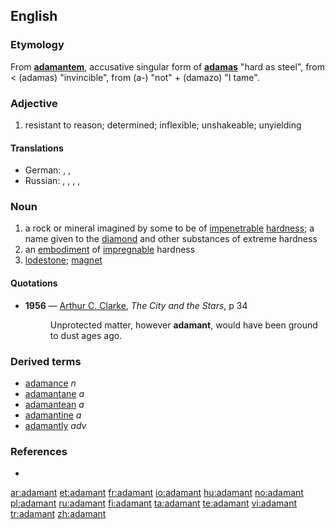 ==English==
{{wikipedia}}

===Etymology===
From {{etyl|la}} '''[[adamantem]]''', accusative singular form of '''[[adamas]]''' "hard as steel", from {{etyl|grc}} < '''{{polytonic|[[ἀδάμας]]}}''' (adamas) "invincible", from '''{{polytonic|[[ἀ-]]}}''' (a-) "not" + '''{{polytonic|[[δαμάζω]]}}''' (damazo) "I tame".

===Adjective===
{{en-adj}}

# resistant to reason; determined; inflexible; unshakeable; unyielding

====Translations====
{{trans-top|resistant to reason; determined; inflexible; unshakeable; unyielding}}
* German: {{t|de|unnachgiebig}}, {{t|de|unerbittlich}}, {{t+|de|felsenfest}}
* Russian: {{t|ru|неподатливый|tr=n'epodátlivyj|sc=Cyrl}}, {{t|ru|непреклонный|tr=n'epr'eklónnyj|sc=Cyrl}}, {{t|ru|категоричный|tr=kat'egoríčnyj|sc=Cyrl}}, {{t|ru|непоколебимый|tr=n'epokol'ebímyj|sc=Cyrl}}, {{t+|ru|твёрдый|tr=tv'órdyj|sc=Cyrl}}
{{trans-mid}}
{{trans-bottom}}

===Noun===
{{en-noun}}

# a rock or mineral imagined by some to be of [[impenetrable]] [[hardness]]; a name given to the [[diamond]] and other substances of extreme hardness
# an [[embodiment]] of [[impregnable]] hardness
# [[lodestone]]; [[magnet]]

====Quotations====
* '''1956''' — [[w:Arthur C. Clarke|Arthur C. Clarke]], ''The City and the Stars'', p 34
*: Unprotected matter, however '''adamant''', would have been ground to dust ages ago.

===Derived terms===
* [[adamance]] ''n''
* [[adamantane]] ''a''
* [[adamantean]] ''a''
* [[adamantine]] ''a''
* [[adamantly]] ''adv''

===References===
* {{R:Webster 1913}}

[[ar:adamant]]
[[et:adamant]]
[[fr:adamant]]
[[io:adamant]]
[[hu:adamant]]
[[no:adamant]]
[[pl:adamant]]
[[ru:adamant]]
[[fi:adamant]]
[[ta:adamant]]
[[te:adamant]]
[[vi:adamant]]
[[tr:adamant]]
[[zh:adamant]]